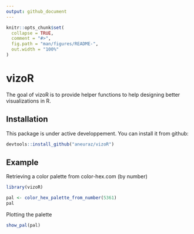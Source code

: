 ```yaml
---
output: github_document
---
```


<!-- README.md is generated from README.Rmd. Please edit that file -->

```r
knitr::opts_chunk$set(
  collapse = TRUE,
  comment = "#>",
  fig.path = "man/figures/README-",
  out.width = "100%"
)
```
# vizoR

<!-- badges: start -->
<!-- badges: end -->

The goal of vizoR is to provide helper functions to help designing better visualizations in R. 

## Installation

This package is under active developpement. You can install it from github: 

``` r
devtools::install_github("aneuraz/vizoR")
```

## Example

Retrieving a color palette from color-hex.com (by number)

```r
library(vizoR)

pal <- color_hex_palette_from_number(5361)
pal
```

Plotting the palette

```r

show_pal(pal)

```

